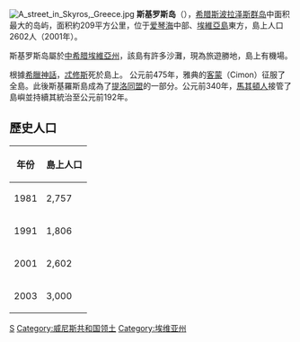 {{unreferenced|time=2012-7-23}}
[[File:A_street_in_Skyros,_Greece.jpg|right]]
'''斯基罗斯岛'''（{{lang|el|Σκύρος}}），[[希腊|希腊]][[斯波拉泽斯群岛|斯波拉泽斯群岛]]中面积最大的岛屿，面积約209平方公里，位于[[爱琴海|爱琴海]]中部、[[埃維亞島|埃維亞島]]東方，島上人口2602人（2001年）。

斯基罗斯岛屬於[[中希腊|中希腊]][[埃維亞州|埃維亞州]]，該島有許多沙灘，現為旅遊勝地，島上有機場。

根據[[希臘神話|希臘神話]]，[[忒修斯|忒修斯]]死於島上。
公元前475年，雅典的[[客蒙|客蒙]]（Cimon）征服了全島。此後斯基羅斯島成為了[[提洛同盟|提洛同盟]]的一部分。公元前340年，[[馬其頓人|馬其頓人]]接管了島嶼並持續其統治至公元前192年。
==歷史人口==
{| class=wikitable
|-
! 年份 
! 島上人口
|-
| 1981
| 2,757
|-
| 1991
| 1,806
|-
| 2001
| 2,602
|-
| 2003
| 3,000
|}

{{coord|38|54|N|24|33|E|display=title|region:GR_type:isle}}
{{模板:愛琴海諸島}}
{{威尼斯共和国海外领地}}
[[Category:希腊岛屿|S]]
[[Category:威尼斯共和国领土|Category:威尼斯共和国领土]]
[[Category:埃维亚州|Category:埃维亚州]]
